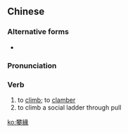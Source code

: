 {{also|攀缘}}
==Chinese==
{{zh-forms|s=攀缘}}

===Alternative forms===
* {{zh-l|攀援}}

===Pronunciation===
{{zh-pron
|m=pānyuán
|c=paan1 wun4
|mn=qz,xm,zz:phan-iân
|cat=v
}}

===Verb===
{{zh-verb}}

# to [[climb]]; to [[clamber]]
# to climb a social ladder through pull

[[ko:攀緣]]
